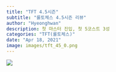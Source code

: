 ```yaml
---
title: "TFT 4.5시즌"
subtitle: "롤토체스 4.5시즌 리뷰"
author: "Hyeonghwan"
description: 첫 마스터 진입, 첫 5코스트 3성
categories: "TFT(롤토체스)"
date: "Apr 18, 2021"
image: images/tft_45_0.png
---
```


![](images/tft_45_1.png)
